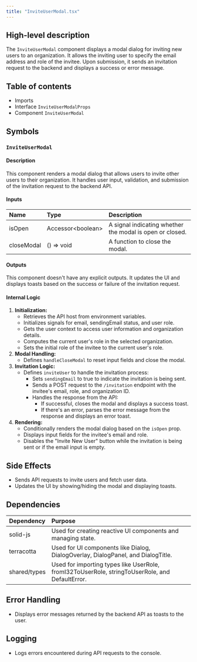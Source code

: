```yaml
---
title: "InviteUserModal.tsx"
---
```


## High-level description
The `InviteUserModal` component displays a modal dialog for inviting new users to an organization. It allows the inviting user to specify the email address and role of the invitee. Upon submission, it sends an invitation request to the backend and displays a success or error message.

## Table of contents
- Imports
- Interface `InviteUserModalProps`
- Component `InviteUserModal`

## Symbols

### `InviteUserModal`
#### Description
This component renders a modal dialog that allows users to invite other users to their organization. It handles user input, validation, and submission of the invitation request to the backend API.

#### Inputs
| Name | Type | Description |
|:-----|:-----|:------------|
| isOpen | Accessor&lt;boolean&gt; |  A signal indicating whether the modal is open or closed. |
| closeModal | () =&gt; void | A function to close the modal. |

#### Outputs
This component doesn't have any explicit outputs. It updates the UI and displays toasts based on the success or failure of the invitation request.

#### Internal Logic
1. **Initialization:**
    - Retrieves the API host from environment variables.
    - Initializes signals for email, sendingEmail status, and user role.
    - Gets the user context to access user information and organization details.
    - Computes the current user's role in the selected organization.
    - Sets the initial role of the invitee to the current user's role.
2. **Modal Handling:**
    - Defines `handleCloseModal` to reset input fields and close the modal.
3. **Invitation Logic:**
    - Defines `inviteUser` to handle the invitation process:
        - Sets `sendingEmail` to true to indicate the invitation is being sent.
        - Sends a POST request to the `/invitation` endpoint with the invitee's email, role, and organization ID.
        - Handles the response from the API:
            - If successful, closes the modal and displays a success toast.
            - If there's an error, parses the error message from the response and displays an error toast.
4. **Rendering:**
    - Conditionally renders the modal dialog based on the `isOpen` prop.
    - Displays input fields for the invitee's email and role.
    - Disables the "Invite New User" button while the invitation is being sent or if the email input is empty.

## Side Effects
- Sends API requests to invite users and fetch user data.
- Updates the UI by showing/hiding the modal and displaying toasts.

## Dependencies
| Dependency | Purpose |
|:-----------|:--------|
| solid-js |  Used for creating reactive UI components and managing state. |
| terracotta | Used for UI components like Dialog, DialogOverlay, DialogPanel, and DialogTitle. |
| shared/types | Used for importing types like UserRole, fromI32ToUserRole, stringToUserRole, and DefaultError. |

## Error Handling
- Displays error messages returned by the backend API as toasts to the user.

## Logging
- Logs errors encountered during API requests to the console.
